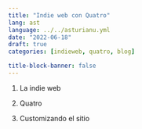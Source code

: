 ```yaml
---
title: "Indie web con Quatro"
lang: ast
language: ../../asturianu.yml
date: "2022-06-18"
draft: true
categories: [indieweb, quatro, blog]

title-block-banner: false
---
```


1. La indie web

2. Quatro

3. Customizando el sitio

